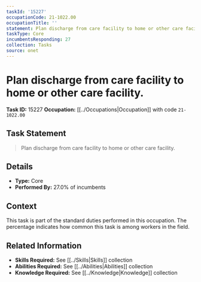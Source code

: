 ```yaml
---
taskId: '15227'
occupationCode: 21-1022.00
occupationTitle: ''
statement: Plan discharge from care facility to home or other care facility.
taskType: Core
incumbentsResponding: 27
collection: Tasks
source: onet
---
```

# Plan discharge from care facility to home or other care facility.

**Task ID:** 15227
**Occupation:** [[../Occupations|Occupation]] with code `21-1022.00`

## Task Statement

> Plan discharge from care facility to home or other care facility.

## Details

- **Type:** Core
- **Performed By:** 27.0% of incumbents

## Context

This task is part of the standard duties performed in this occupation. The percentage indicates how common this task is among workers in the field.

## Related Information

- **Skills Required:** See [[../Skills|Skills]] collection
- **Abilities Required:** See [[../Abilities|Abilities]] collection
- **Knowledge Required:** See [[../Knowledge|Knowledge]] collection

